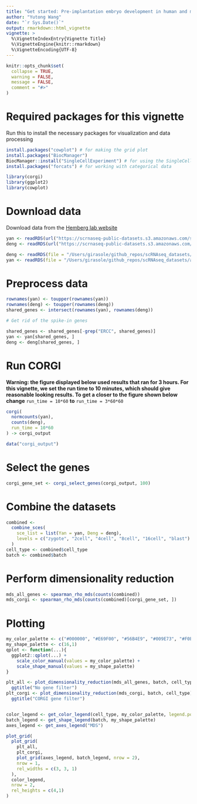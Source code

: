 ```yaml
---
title: "Get started: Pre-implantation embryo development in human and mouse"
author: "Yutong Wang"
date: "`r Sys.Date()`"
output: rmarkdown::html_vignette
vignette: >
  %\VignetteIndexEntry{Vignette Title}
  %\VignetteEngine{knitr::rmarkdown}
  %\VignetteEncoding{UTF-8}
---
```


```r
knitr::opts_chunk$set(
  collapse = TRUE,
  warning = FALSE,
  message = FALSE,
  comment = "#>"
)
```

# Required packages for this vignette
Run this to install the necessary packages for visualization and data processing
```r
install.packages("cowplot") # for making the grid plot
install.packages("BiocManager")
BiocManager::install("SingleCellExperiment") # for using the SingleCellExperiment data format
install.packages("forcats") # for working with categorical data
```


```r
library(corgi)
library(ggplot2)
library(cowplot)
```

# Download data
Download data from the [Hemberg lab website](https://hemberg-lab.github.io/scRNA.seq.datasets/)
```r
yan <- readRDS(url("https://scrnaseq-public-datasets.s3.amazonaws.com/scater-objects/yan.rds"))
deng <- readRDS(url("https://scrnaseq-public-datasets.s3.amazonaws.com/scater-objects/deng-reads.rds"))
```

```r
deng <- readRDS(file = "/Users/girasole/github_repos/scRNAseq_datasets/aux_files/2019-03-10-deng-science-2014-dynamic-random-monoallelic-gene-expression/deng.Rds")
yan <- readRDS(file = "/Users/girasole/github_repos/scRNAseq_datasets/aux_files/2019-03-10-yan-nature-2013-human-preimplantation-embryos/yan.Rds")
```

# Preprocess data

```r
rownames(yan) <- toupper(rownames(yan))
rownames(deng) <- toupper(rownames(deng))
shared_genes <- intersect(rownames(yan), rownames(deng))

# Get rid of the spike-in genes

shared_genes <- shared_genes[-grep("ERCC", shared_genes)]
yan <- yan[shared_genes, ]
deng <- deng[shared_genes, ]
```

# Run CORGI

__Warning: the figure displayed below used results that ran for 3 hours. For this vignette, we set the run time to 10 minutes, which should give reasonable looking results. To get a closer to the figure shown below change__ ``run_time = 10*60`` __to__ ``run_time = 3*60*60``


```r
corgi(
  normcounts(yan),
  counts(deng),
  run_time = 10*60
) -> corgi_output
```

```r
data("corgi_output")
```

# Select the genes
```r
corgi_gene_set <- corgi_select_genes(corgi_output, 100)
```

# Combine the datasets
```r
combined <- 
  combine_sces(
    sce_list = list(Yan = yan, Deng = deng),
    levels = c("zygote", "2cell", "4cell", "8cell", "16cell", "blast")
  )
cell_type <- combined$cell_type
batch <- combined$batch
```



# Perform dimensionality reduction

```r
mds_all_genes <- spearman_rho_mds(counts(combined))
mds_corgi <- spearman_rho_mds(counts(combined)[corgi_gene_set, ])
```


# Plotting

```r
my_color_palette <- c("#000000", "#E69F00", "#56B4E9", "#009E73", "#F0E442", "#0072B2", "#D55E00", "#CC79A7")
my_shape_palette <- c(16,1)
qplot <- function(...){
  ggplot2::qplot(...) +
    scale_color_manual(values = my_color_palette) +
    scale_shape_manual(values = my_shape_palette)
}

plt_all <- plot_dimensionality_reduction(mds_all_genes, batch, cell_type)+
  ggtitle("No gene filter")
plt_corgi <- plot_dimensionality_reduction(mds_corgi, batch, cell_type)+
  ggtitle("CORGI gene filter")


color_legend <- get_color_legend(cell_type, my_color_palette, legend.position = "bottom",ncol = 6)
batch_legend <- get_shape_legend(batch, my_shape_palette)
axes_legend <- get_axes_legend("MDS")
```

```r
plot_grid(
  plot_grid(
    plt_all,
    plt_corgi,
    plot_grid(axes_legend, batch_legend, nrow = 2), 
    nrow = 1,
    rel_widths = c(3, 3, 1)
  ),
  color_legend,
  nrow = 2,
  rel_heights = c(4,1)
)

```

